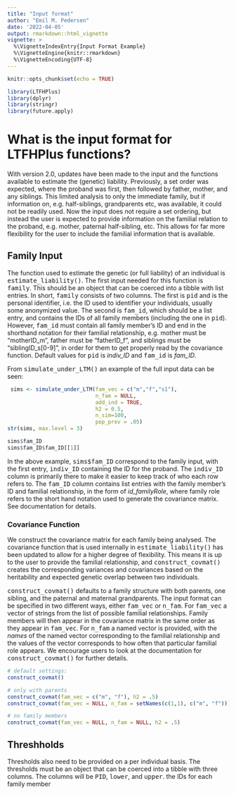 ```yaml
---
title: "Input format"
author: "Emil M. Pedersen"
date: '2022-04-05'
output: rmarkdown::html_vignette
vignette: >
  %\VignetteIndexEntry{Input Format Example}
  %\VignetteEngine{knitr::rmarkdown}
  %\VignetteEncoding{UTF-8}
---
```


```r
knitr::opts_chunk$set(echo = TRUE)
```
```r
library(LTFHPlus)
library(dplyr)
library(stringr)
library(future.apply)
```


# What is the input format for LTFHPlus functions?

With version 2.0, updates have been made to the input and the functions available to estimate the (genetic) liability. Previously, a set order was expected, where the proband was first, then followed by father, mother, and any siblings. This limited analysis to only the immediate family, but if information on, e.g. half-siblings, grandparents etc, was available, it could not be readily used. Now the input does not require a set ordering, but instead the user is expected to provide information on the familial relation to the proband, e.g. mother, paternal half-sibling, etc. This allows for far more flexibility for the user to include the familial information that is available. 

## Family Input 

The function used to estimate the genetic (or full liability) of an individual is <tt>estimate_liability()</tt>. The first input needed for this function is <tt>family</tt>. This should be an object that can be coerced into a tibble with list entries. In short, <tt>family</tt> consists of two columns. The first is <tt>pid</tt> and is the personal identifier, i.e. the ID used to identifier your individuals, usually some anonymized value. The second is <tt>fam_id</tt>, which should be a list entry, and contains the IDs of all family members (including the one in <tt>pid</tt>). However, <tt>fam_id</tt> must contain all family member's ID and end in the shorthand notation for their familial relationship, e.g. mother must be "motherID_m", father must be "fatherID_f", and siblings must be "siblingID_s[0-9]", in order for them to get properly read by the covariance function. Default values for <tt>pid</tt> is *indiv_ID* and <tt>fam_id</tt> is *fam_ID*. 

From <tt>simulate_under_LTM()</tt> an example of the full input data can be seen:
```r
 sims <- simulate_under_LTM(fam_vec = c("m","f","s1"),
                            n_fam = NULL, 
                            add_ind = TRUE, 
                            h2 = 0.5, 
                            n_sim=100, 
                            pop_prev = .05)
str(sims, max.level = 3)

sims$fam_ID
sims$fam_ID$fam_ID[[1]]

```

In the above example, <tt>sims$fam_ID</tt> correspond to the family input, with the first entry, <tt>indiv_ID</tt> containing the ID for the proband. The <tt>indiv_ID</tt> column is primarily there to make it easier to keep track of who each row refers to. The <tt>fam_ID</tt> column contains list entries with the family member's ID and familial relationship, in the form of *id_familyRole*, where family role refers to the short hand notation used to generate the covariance matrix. See documentation for details.


### Covariance Function

We construct the covariance matrix for each family being analysed. The covariance function that is used internally in <tt>estimate_liability()</tt> has been updated to allow for a higher degree of flexibility. This means it is up to the user to provide the familial relationship, and <tt>construct_covmat()</tt> creates the corresponding variances and covariances based on the heritability and expected genetic overlap between two individuals. 

<tt>construct_covmat()</tt> defaults to a family structure with both parents, one sibling, and the paternal and maternal grandparents. The input format can be specified in two different ways, either <tt>fam_vec</tt> or <tt>n_fam</tt>. For <tt>fam_vec</tt> a vector of strings from the list of possible familial relationships. Family members will then appear in the covariance matrix in the same order as they appear in <tt>fam_vec</tt>. For <tt>n_fam</tt> a named vector is provided, with the *names* of the named vector corresponding to the familial relationship and the values of the vector corresponds to how often that particular familial role appears. We encourage users to look at the documentation for <tt>construct_covmat()</tt> for further details.

```r
# default settings:
construct_covmat()

# only with parents
construct_covmat(fam_vec = c("m", "f"), h2 = .5)
construct_covmat(fam_vec = NULL, n_fam = setNames(c(1,1), c("m", "f")))

# no family members
construct_covmat(fam_vec = NULL, n_fam = NULL, h2 = .5)
```



## Threshholds

Thresholds also need to be provided on a per individual basis. The thresholds must be an object that can be coerced into a tibble with three columns. The columns will be <tt>PID</tt>, <tt>lower</tt>, and <tt>upper</tt>. the IDs for each family member

